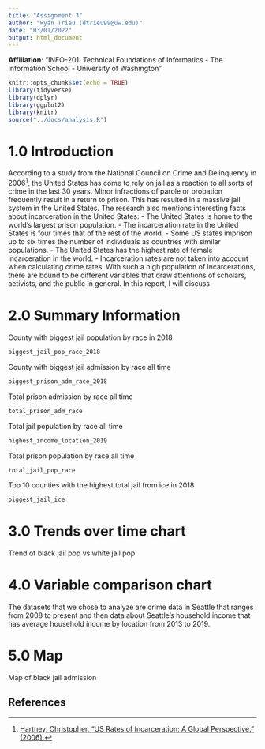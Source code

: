 ```yaml
---
title: "Assignment 3"
author: "Ryan Trieu (dtrieu99@uw.edu)"
date: "03/01/2022"
output: html_document
---
```

**Affiliation**: "INFO-201: Technical Foundations of Informatics - The Information School - University of Washington"

```r
knitr::opts_chunk$set(echo = TRUE)
library(tidyverse)
library(dplyr)
library(ggplot2)
library(knitr)
source("../docs/analysis.R")
```


# 1.0 Introduction 

According to a study from the National Council on Crime and Delinquency in 2006[^1], the United States has come to rely on jail as a reaction to all sorts of crime in the last 30 years. Minor infractions of parole or probation frequently result in a return to prison. This has resulted in a massive jail system in the United States. The research also mentions interesting facts about incarceration in the United States:
- The United States is home to the world's largest prison population.
- The incarceration rate in the United States is four times that of the rest of the world.
- Some US states imprison up to six times the number of individuals as countries with similar populations.
- The United States has the highest rate of female incarceration in the world.
- Incarceration rates are not taken into account when calculating crime rates.
With such a high population of incarcerations, there are bound to be different variables that draw attentions of scholars, activists, and the public in general. In this report, I will discuss 

# 2.0 Summary Information
County with biggest jail population by race in 2018
```r
biggest_jail_pop_race_2018
```

County with biggest jail admission by race all time
```r
biggest_prison_adm_race_2018
``` 

Total prison admission by race all time
```r
total_prison_adm_race  
```

Total jail population by race all time
```r
highest_income_location_2019
```

Total prison population by race all time
```r
total_jail_pop_race
```

Top 10 counties with the highest total jail from ice in 2018
```r
biggest_jail_ice
```

# 3.0 Trends over time chart
Trend of black jail pop vs white jail pop

# 4.0 Variable comparison chart
The datasets that we chose to analyze are crime data in Seattle that ranges from 2008 to present and then data about Seattle's household income that has average household income by location from 2013 to 2019.

# 5.0 Map
Map of black jail admission

## References
[^1]: [Hartney, Christopher. “US Rates of Incarceration: A Global Perspective.” (2006).](https://www.semanticscholar.org/paper/US-Rates-of-Incarceration%3A-A-Global-Perspective-Hartney/cbcc79e99c3ef29a421d2d306db27bea141e5a0d)